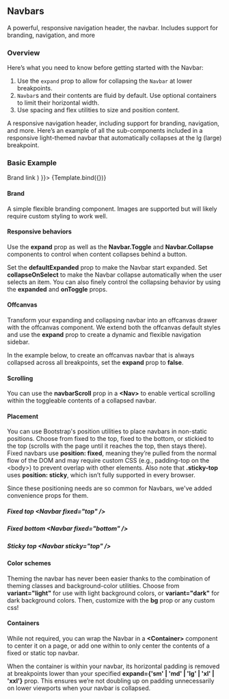 

<Meta
    title="Bootstrap/Components/Navbar/Navbar"
    component={Navbar}
/>


## Navbars

A powerful, responsive navigation header, the navbar. Includes support for branding, navigation, and more

### Overview

Here’s what you need to know before getting started with the Navbar:

1. Use the `expand` prop to allow for collapsing the `Navbar` at lower breakpoints.
2. `Navbar`s and their contents are fluid by default. Use optional containers to limit their horizontal width.
3. Use spacing and flex utilities to size and position content.

A responsive navigation header, including support for branding, navigation, and more. Here’s an example of all the sub-components included in a responsive light-themed navbar that automatically collapses at the lg (large) breakpoint.

### Basic Example
<Canvas>
    <Story
        name="Demo"
        args={{
            bg: 'primary',
            as: 'div',
            collapseOnSelect: false,
            expand: true,
            expanded: undefined,
            fixed: undefined,
            role: 'navigation',
            sticky: undefined,
            variant: 'dark',
            children: (
                <Container>
                    <Navbar.Brand href="#home">Brand link</Navbar.Brand>
                </Container>
            )
        }}>
        {Template.bind({})}
    </Story>
</Canvas>

<ArgsTable story="Demo" />

#### Brand

A simple flexible branding component. Images are supported but will likely require custom styling to work well.

<Canvas>
    <Story id="bootstrap-components-navbar-navbar--brand" />
</Canvas>

#### Responsive behaviors

Use the <b>expand</b> prop as well as the <b>Navbar.Toggle</b> and <b>Navbar.Collapse</b> components to control when content collapses behind a button.

Set the <b>defaultExpanded</b> prop to make the Navbar start expanded. Set <b>collapseOnSelect</b> to make the Navbar collapse automatically when the user selects an item. You can also finely control the collapsing behavior by using the <b>expanded</b> and <b>onToggle</b> props.

<Canvas>
    <Story id="bootstrap-components-navbar-navbar--responsive-behaviors" />
</Canvas>

#### Offcanvas

Transform your expanding and collapsing navbar into an offcanvas drawer with the offcanvas component. We extend both the offcanvas default styles and use the <b>expand</b> prop to create a dynamic and flexible navigation sidebar.

In the example below, to create an offcanvas navbar that is always collapsed across all breakpoints, set the <b>expand</b> prop to <b>false</b>.

<Canvas>
    <Story id="bootstrap-components-navbar-navbar--navbar-offcanvas" />
</Canvas>

#### Scrolling

You can use the <b>navbarScroll</b> prop in a <b><Nav\></b> to enable vertical scrolling within the toggleable contents of a collapsed navbar.

#### Placement

You can use Bootstrap's position utilities to place navbars in non-static positions. Choose from fixed to the top, fixed to the bottom, or stickied to the top (scrolls with the page until it reaches the top, then stays there). Fixed navbars use <b>position: fixed</b>, meaning they’re pulled from the normal flow of the DOM and may require custom CSS (e.g., padding-top on the <body\>) to prevent overlap with other elements. Also note that <b>.sticky-top</b> uses <b>position: sticky</b>, which isn’t fully supported in every browser.

Since these positioning needs are so common for Navbars, we've added convenience props for them.

##### Fixed top <b><Navbar fixed="top" /\></b>

##### Fixed bottom <b><Navbar fixed="bottom" /\></b>

##### Sticky top <b><Navbar sticky="top" /\></b>

#### Color schemes

Theming the navbar has never been easier thanks to the combination of theming classes and background-color utilities. Choose from <b>variant="light"</b> for use with light background colors, or <b>variant="dark"</b> for dark background colors. Then, customize with the <b>bg</b> prop or any custom css!

#### Containers

While not required, you can wrap the Navbar in a <b><Container\></b> component to center it on a page, or add one within to only center the contents of a fixed or static top navbar.

When the container is within your navbar, its horizontal padding is removed at breakpoints lower than your specified <b>expand={'sm' | 'md' | 'lg' | 'xl' | 'xxl'}</b> prop. This ensures we’re not doubling up on padding unnecessarily on lower viewports when your navbar is collapsed.

